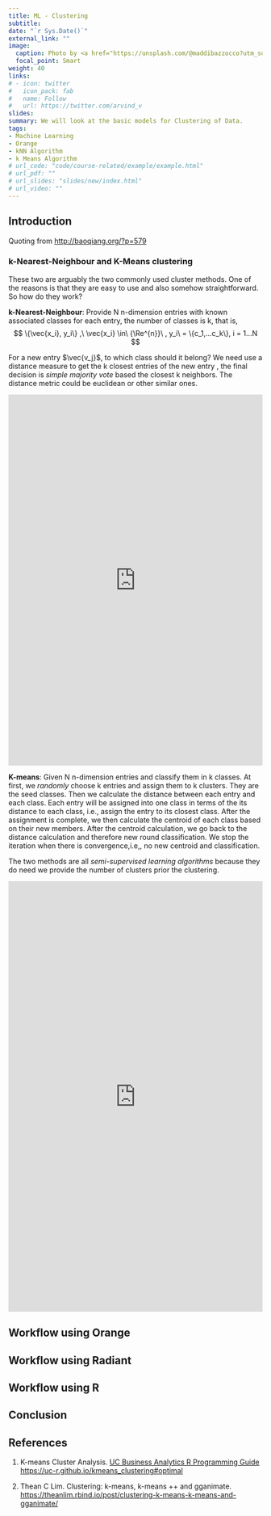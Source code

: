 ```yaml
---
title: ML - Clustering
subtitle: 
date: "`r Sys.Date()`"
external_link: ""
image:
  caption: Photo by <a href="https://unsplash.com/@maddibazzocco?utm_source=unsplash&utm_medium=referral&utm_content=creditCopyText">Maddi Bazzocco</a> on <a href="https://unsplash.com/s/photos/groceries?utm_source=unsplash&utm_medium=referral&utm_content=creditCopyText">Unsplash</a>
  focal_point: Smart
weight: 40
links:
# - icon: twitter
#   icon_pack: fab
#   name: Follow
#   url: https://twitter.com/arvind_v
slides:
summary: We will look at the basic models for Clustering of Data.
tags:
- Machine Learning
- Orange
- kNN Algorithm
- k Means Algorithm
# url_code: "code/course-related/example/example.html"
# url_pdf: ""
# url_slides: "slides/new/index.html"
# url_video: ""
---
```


## Introduction

Quoting from <http://baoqiang.org/?p=579>

### k-Nearest-Neighbour and K-Means clustering
These two are arguably the two commonly used cluster methods. One of the reasons is that they are easy to use and also somehow straightforward. 
So how do they work?  

**k-Nearest-Neighbour**:
Provide N n-dimension entries with known associated classes for each 
entry, the number of classes is k, that is, 
$$
\{\vec{x_i}, y_i\} ,\ \vec{x_i} \in\ {\Re^{n}}\ , y_i\ = \{c_1,...c_k\}, 
i = 1...N
$$

For a new entry $\vec{v_j}$, to which class should it belong? We need use
a distance measure to get the k closest entries of the new entry 
\vec{v_{j}}, the final decision is *simple majority vote* based the 
closest k neighbors. The distance metric could be euclidean or other 
similar ones.  

<iframe width="100%" height="735" frameborder="0"
  src="https://observablehq.com/embed/16bc2b3dcb13d1cd@289?cells=viewof+numTrain%2Cviewof+k%2CPlot"></iframe>
  

**K-means**:
Given N n-dimension entries and classify them in k classes. At first, we *randomly* choose k entries and assign them to k clusters. They are the 
seed classes. Then we calculate the distance between each entry and each class. Each entry will be assigned into one class in terms of the its distance to each class, i.e., assign the entry to its closest class. 
After the assignment is complete, we then calculate the centroid of each class based on their new members. After the centroid calculation, we go
back to the distance calculation and therefore new round classification.
We stop the iteration when there is convergence,i.e,, no new centroid 
and classification.

The two methods are all *semi-supervised learning algorithms* because they
do need we provide the number of clusters prior the clustering.

<iframe width="100%" height="853" frameborder="0"
  src="https://observablehq.com/embed/ab4e983a61997013?cells=viewof+seed%2Cviewof+spread%2Cviewof+num_centroids%2Cviewof+selection%2Cviewof+stepslider"></iframe>
  

## Workflow using Orange




## Workflow using Radiant



## Workflow using R


## Conclusion


## References

1. K-means Cluster Analysis. [UC Business Analytics R Programming Guide](https://uc-r.github.io/) <https://uc-r.github.io/kmeans_clustering#optimal>

1. Thean C Lim. Clustering: k-means, k-means ++ and gganimate. <https://theanlim.rbind.io/post/clustering-k-means-k-means-and-gganimate/>
